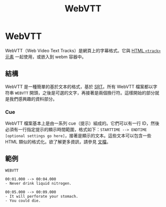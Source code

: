 ﻿---
title: WebVTT
---

# WebVTT

WebVTT（Web Video Text Tracks）是網頁上的字幕格式。它與 [HTML `<track>` 元素](https://developer.mozilla.org/en-US/docs/Web/HTML/Element/track) 一起使用，或嵌入到 webm 容器中。

## 結構

WebVTT 是一種簡單的基於文本的格式，基於 [SRT](./SRT.mdx)。所有 WebVTT 檔案都以字符串 `WEBVTT` 開頭，之後是可選的文字，再接著是兩個換行符。這樣開始的部分就是我們感興趣的資料部分。

### Cue

WebVTT 檔案基本上是由一系列 cue（提示）組成的。它們可以有一行 ID，然後必須有一行指定提示的顯示時間範圍，格式如下：`STARTTIME --> ENDTIME [optional settings go here]`，接著是顯示的文本。這些文本可以包含一些 HTML 類似的格式化。欲了解更多資訊，請參見 [文檔](https://developer.mozilla.org/en-US/docs/Web/API/WebVTT_API#webvtt_cues)。

## 範例

```plaintext
WEBVTT

00:01.000 --> 00:04.000
- Never drink liquid nitrogen.

00:05.000 --> 00:09.000
- It will perforate your stomach.
- You could die.
```